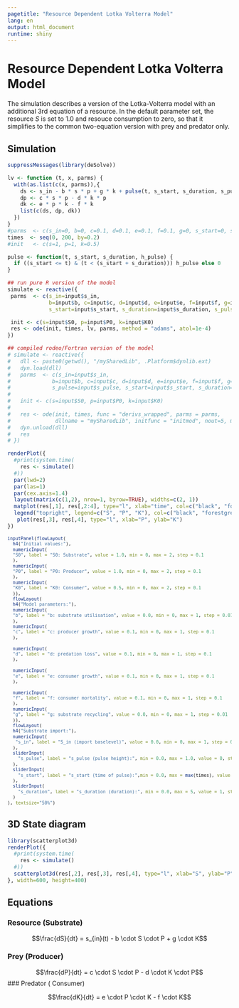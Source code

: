 ```yaml
---
pagetitle: "Resource Dependent Lotka Volterra Model"
lang: en
output: html_document
runtime: shiny
---
```


# Resource Dependent Lotka Volterra Model

The simulation describes a version of the Lotka-Volterra model with an additional 
3rd equation of a resource. 
In the default parameter set, the resource $S$ is set to 1.0 and resouce consumption to zero, so that
it simplifies to the common two-equation version with prey and predator only.

## Simulation

```r
suppressMessages(library(deSolve))

lv <- function (t, x, parms) {
  with(as.list(c(x, parms)),{
    ds <- s_in - b * s * p + g * k + pulse(t, s_start, s_duration, s_pulse)
    dp <- c * s * p - d * k * p
    dk <- e * p * k - f * k
    list(c(ds, dp, dk))
  })
}
#parms  <- c(s_in=0, b=0, c=0.1, d=0.1, e=0.1, f=0.1, g=0, s_start=0, s_duration=0, s_pulse=0)
times  <- seq(0, 200, by=0.2)
#init   <- c(s=1, p=1, k=0.5)

pulse <- function(t, s_start, s_duration, h_pulse) {
  if ((s_start <= t) & (t < (s_start + s_duration))) h_pulse else 0
} 
```


```r
## run pure R version of the model
simulate <- reactive({
 parms  <- c(s_in=input$s_in,
             b=input$b, c=input$c, d=input$d, e=input$e, f=input$f, g=input$g,
             s_start=input$s_start, s_duration=input$s_duration, s_pulse=input$s_pulse)

 init <- c(s=input$S0, p=input$P0, k=input$K0)
 res <- ode(init, times, lv, parms, method = "adams", atol=1e-4)
})
```


```r
## compiled rodeo/Fortran version of the model
# simulate <- reactive({
#   dll <- paste0(getwd(), "/mySharedLib", .Platform$dynlib.ext)
#   dyn.load(dll)
#   parms  <- c(s_in=input$s_in,
#             b=input$b, c=input$c, d=input$d, e=input$e, f=input$f, g=input$g,
#             s_pulse=input$s_pulse, s_start=input$s_start, s_duration=input$s_duration)
#   
#   init <- c(s=input$S0, p=input$P0, k=input$K0)
# 
#   res <- ode(init, times, func = "derivs_wrapped", parms = parms,
#              dllname = "mySharedLib", initfunc = "initmod", nout=5, method="adams")
#   dyn.unload(dll)
#   res
# })
```

```r
renderPlot({
  #print(system.time(
    res <- simulate()
  #))
  par(lwd=2)
  par(las=1)
  par(cex.axis=1.4)
  layout(matrix(c(1,2), nrow=1, byrow=TRUE), widths=c(2, 1))
  matplot(res[,1], res[,2:4], type="l", xlab="time", col=c("black", "forestgreen", "red"), lwd=3, ylab="state variables")
  legend("topright", legend=c("S", "P", "K"), col=c("black", "forestgreen", "red"), lwd=3, lty=1:3, cex=1.4)
   plot(res[,3], res[,4], type="l", xlab="P", ylab="K")
})
```

<small>
```r
inputPanel(flowLayout(
  h4("Initial values:"),
  numericInput(
  "S0", label = "S0: Substrate", value = 1.0, min = 0, max = 2, step = 0.1
  ),
  numericInput(
  "P0", label = "P0: Producer", value = 1.0, min = 0, max = 2, step = 0.1
  ),
  numericInput(
  "K0", label = "K0: Consumer", value = 0.5, min = 0, max = 2, step = 0.1
  )),
  flowLayout(
  h4("Model parameters:"),
  numericInput(
  "b", label = "b: substrate utilisation", value = 0.0, min = 0, max = 1, step = 0.01
  ),
  numericInput(
  "c", label = "c: producer growth", value = 0.1, min = 0, max = 1, step = 0.1
  ),
  
  numericInput(
  "d", label = "d: predation loss", value = 0.1, min = 0, max = 1, step = 0.1
  ),
  
  numericInput(
  "e", label = "e: consumer growth", value = 0.1, min = 0, max = 1, step = 0.1
  ),
  
  numericInput(
  "f", label = "f: consumer mortality", value = 0.1, min = 0, max = 1, step = 0.1
  ),
  numericInput(
  "g", label = "g: substrate recycling", value = 0.0, min = 0, max = 1, step = 0.01
  )),
  flowLayout(
  h4("Substrate import:"),
  numericInput(
   "s_in", label = "S_in (import baselevel)", value = 0.0, min = 0, max = 1, step = 0.01
  ),
  sliderInput(
    "s_pulse", label = "s_pulse (pulse height):", min = 0.0, max = 1.0, value = 0, step = 0.1
  ),
  sliderInput(
    "s_start", label = "s_start (time of pulse):",min = 0.0, max = max(times), value = 10, step = 1
  ),
  sliderInput(
    "s_duration", label = "s_duration (duration):", min = 0.0, max = 5, value = 1, step = 0.1
  )
), textsize="50%")
```
</small>

## 3D State diagram

```r
library(scatterplot3d)
renderPlot({
  #print(system.time(
    res <- simulate()
  #))
  scatterplot3d(res[,2], res[,3], res[,4], type="l", xlab="S", ylab="P", zlab="K", color="red", lwd=2)
}, width=600, height=400)
```

## Equations

### Resource (Substrate)
$$\frac{dS}{dt} = s_{in}(t) - b \cdot S \cdot P + g \cdot K$$

### Prey (Producer)

$$\frac{dP}{dt} = c \cdot S \cdot P - d \cdot K \cdot P$$
### Predator ( Consumer)

$$\frac{dK}{dt} = e \cdot P \cdot K - f \cdot K$$


